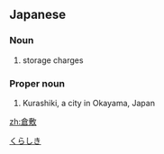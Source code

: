 ==Japanese==
{{ja-kanjitab|くら|し|o2=き|yomi=kun}}

===Noun===
{{ja-noun|くらしき}}

# storage charges

===Proper noun===
{{ja-pos|くらしき|proper}}

# Kurashiki, a city in Okayama, Japan

[[Category:ja:Cities|くらしき]]

[[zh:倉敷]]